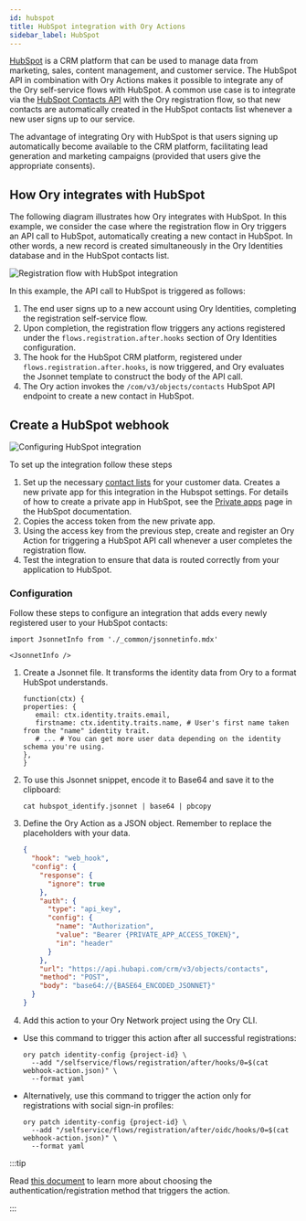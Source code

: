 ```yaml
---
id: hubspot
title: HubSpot integration with Ory Actions
sidebar_label: HubSpot
---
```


[HubSpot](https://www.hubspot.com/) is a CRM platform that can be used to manage data from marketing, sales, content management,
and customer service. The HubSpot API in combination with Ory Actions makes it possible to integrate any of the Ory self-service
flows with HubSpot. A common use case is to integrate via the
[HubSpot Contacts API](https://developers.hubspot.com/docs/api/crm/contacts) with the Ory registration flow, so that new contacts
are automatically created in the HubSpot contacts list whenever a new user signs up to our service.

The advantage of integrating Ory with HubSpot is that users signing up automatically become available to the CRM platform,
facilitating lead generation and marketing campaigns (provided that users give the appropriate consents).

## How Ory integrates with HubSpot

The following diagram illustrates how Ory integrates with HubSpot. In this example, we consider the case where the registration
flow in Ory triggers an API call to HubSpot, automatically creating a new contact in HubSpot. In other words, a new record is
created simultaneously in the Ory Identities database and in the HubSpot contacts list.

![Registration flow with HubSpot integration](./_static/hubspot-reg-flow.png)

In this example, the API call to HubSpot is triggered as follows:

1. The end user signs up to a new account using Ory Identities, completing the registration self-service flow.
2. Upon completion, the registration flow triggers any actions registered under the `flows.registration.after.hooks` section of
   Ory Identities configuration.
3. The hook for the HubSpot CRM platform, registered under `flows.registration.after.hooks`, is now triggered, and Ory evaluates
   the Jsonnet template to construct the body of the API call.
4. The Ory action invokes the `/com/v3/objects/contacts` HubSpot API endpoint to create a new contact in HubSpot.

## Create a HubSpot webhook

![Configuring HubSpot integration](./_static/hubspot-config.png)

To set up the integration follow these steps

1. Set up the necessary [contact lists](https://knowledge.hubspot.com/lists/create-active-or-static-lists) for your customer data.
   Creates a new private app for this integration in the Hubspot settings. For details of how to create a private app in HubSpot,
   see the [Private apps](https://developers.hubspot.com/docs/api/private-apps) page in the HubSpot documentation.
2. Copies the access token from the new private app.
3. Using the access key from the previous step, create and register an Ory Action for triggering a HubSpot API call whenever a
   user completes the registration flow.
4. Test the integration to ensure that data is routed correctly from your application to HubSpot.

### Configuration

Follow these steps to configure an integration that adds every newly registered user to your HubSpot contacts:

```mdx-code-block
import JsonnetInfo from './_common/jsonnetinfo.mdx'

<JsonnetInfo />
```

1. Create a Jsonnet file. It transforms the identity data from Ory to a format HubSpot understands.

   ```jsonnet title="./hubspot_identify.jsonnet"
   function(ctx) {
   properties: {
      email: ctx.identity.traits.email,
      firstname: ctx.identity.traits.name, # User's first name taken from the "name" identity trait.
      # ... # You can get more user data depending on the identity schema you're using.
   },
   }
   ```

2. To use this Jsonnet snippet, encode it to Base64 and save it to the clipboard:

   ```shell
   cat hubspot_identify.jsonnet | base64 | pbcopy
   ```

3. Define the Ory Action as a JSON object. Remember to replace the placeholders with your data.

   ```json title="./webhook-action.json"
   {
     "hook": "web_hook",
     "config": {
       "response": {
         "ignore": true
       },
       "auth": {
         "type": "api_key",
         "config": {
           "name": "Authorization",
           "value": "Bearer {PRIVATE_APP_ACCESS_TOKEN}",
           "in": "header"
         }
       },
       "url": "https://api.hubapi.com/crm/v3/objects/contacts",
       "method": "POST",
       "body": "base64://{BASE64_ENCODED_JSONNET}"
     }
   }
   ```

4. Add this action to your Ory Network project using the Ory CLI.

- Use this command to trigger this action after all successful registrations:

  ```shell
  ory patch identity-config {project-id} \
    --add "/selfservice/flows/registration/after/hooks/0=$(cat webhook-action.json)" \
    --format yaml
  ```

- Alternatively, use this command to trigger the action only for registrations with social sign-in profiles:

  ```shell
  ory patch identity-config {project-id} \
    --add "/selfservice/flows/registration/after/oidc/hooks/0=$(cat webhook-action.json)" \
    --format yaml
  ```

:::tip

Read [this document](../../kratos/hooks/01_configure-hooks.mdx) to learn more about choosing the authentication/registration
method that triggers the action.

:::
